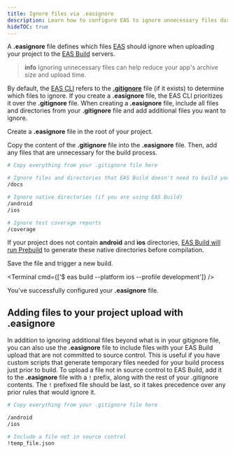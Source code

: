 ```yaml
---
title: Ignore files via .easignore
description: Learn how to configure EAS to ignore unnecessary files during the build process.
hideTOC: true
---
```



A **.easignore** file defines which files [EAS](https://expo.dev/eas) should ignore when uploading your project to the [EAS Build](/build/introduction) servers.

> **info** Ignoring unnecessary files can help reduce your app's archive size and upload time.

By default, the [EAS CLI](/build/setup/#install-the-latest-eas-cli) refers to the [**.gitignore**](https://git-scm.com/docs/gitignore) file (if it exists) to determine which files to ignore. If you create a **.easignore** file, the EAS CLI prioritizes it over the **.gitignore** file. When creating a **.easignore** file, include all files and directories from your **.gitignore** file and add additional files you want to ignore.

<Step label="1">

Create a **.easignore** file in the root of your project.

</Step>

<Step label="2">

Copy the content of the **.gitignore** file into the **.easignore** file. Then, add any files that are unnecessary for the build process.

```bash .easignore
# Copy everything from your .gitignore file here

# Ignore files and directories that EAS Build doesn't need to build your app
/docs

# Ignore native directories (if you are using EAS Build)
/android
/ios

# Ignore test coverage reports
/coverage
```

If your project does not contain **android** and **ios** directories, [EAS Build will run Prebuild](/workflow/prebuild/#usage-with-eas-build) to generate these native directories before compilation.

</Step>

<Step label="3">

Save the file and trigger a new build.

<Terminal cmd={['$ eas build --platform ios --profile development']} />

</Step>

You've successfully configured your **.easignore** file.

## Adding files to your project upload with .easignore

In addition to ignoring additional files beyond what is in your gitignore file, you can also use the **.easignore** file to include files with your EAS Build upload that are not committed to source control. This is useful if you have custom scripts that generate temporary files needed for your build process just prior to build. To upload a file not in source control to EAS Build, add it to the **.easignore** file with a `!` prefix, along with the rest of your .gitignore contents. The `!` prefixed file should be last, so it takes precedence over any prior rules that would ignore it.

```bash .easignore
# Copy everything from your .gitignore file here

/android
/ios

# Include a file not in source control
!temp_file.json
```
